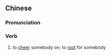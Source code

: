 {{also|捧场}}
==Chinese==
{{zh-forms|s=捧场}}

===Pronunciation===
{{zh-pron
|m=pěng場
|c=pung2 coeng4,bung2 coeng4
|mn=qz,tw,xm:phâng-tiûⁿ/zz:phâng-tiôⁿ
|cat=v
}}

===Verb===
{{zh-verb}}

# to [[cheer]] somebody on; to [[root]] for somebody